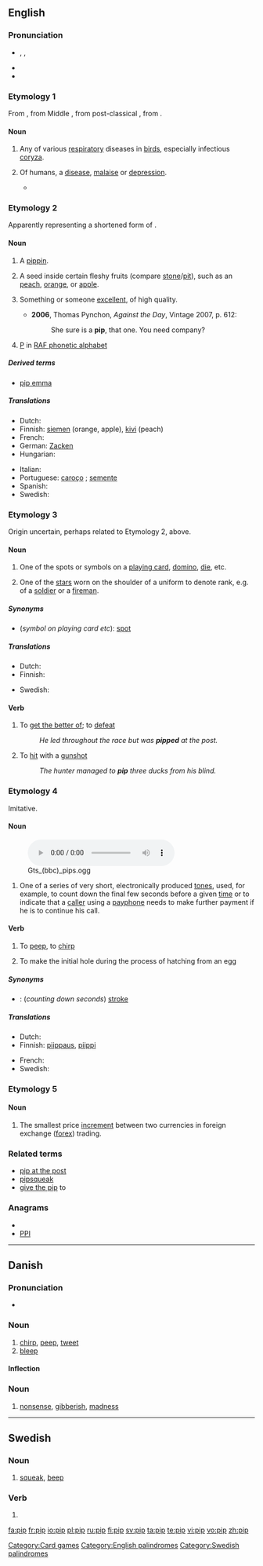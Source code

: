 {{wikipedia|pip}}
{{also|Pip|PIP}}
==English==

===Pronunciation===
* {{enPR|pĭp}}, {{IPA|/pɪp/}}, {{SAMPA|/pIp/}}
* {{audio|en-us-pip.ogg|Audio (US)}}
* {{rhymes|ɪp}}

===Etymology 1===
From {{etyl|enm}} {{term|pippe|lang=enm}}, from Middle {{etyl|nl}} {{term|pip|lang=nl}}, from post-classical {{etyl|la}} {{term|pipita|lang=la}}, from {{etyl|la}} {{term|pituita|pītuīta|lang=la}}.

====Noun====
{{en-noun}}

# Any of various [[respiratory]] diseases in [[birds]], especially infectious [[coryza]].
# {{jocular}} Of humans, a [[disease]], [[malaise]] or [[depression]].
#* {{quote-book
|year=1960
|author={{w|P. G. Wodehouse}}
|title={{w|Jeeves in the Offing}}
|section=chapter IV
|passage=“No mother likes to find that her hostess has got a brain specialist down to observe the son who is the apple of her eye. It hurts her feelings.”<br>“Whereas, if she catches the butler observing him, she merely says to herself, ‘Ah, an observant butler.’ Very sensible. With this deal Uncle Tom's got on with Homer Cream, it would be fatal to risk giving [Mrs Cream] the '''pip''' in any way. She would kick to Homer, and Homer would draw himself up and say ‘After what has occurred, Travers, I would prefer to break off the negotiations,’ and Uncle Tom would lose a packet.”}}

===Etymology 2===
Apparently representing a shortened form of {{term|pippin}}.

====Noun====
{{en-noun}}

# {{obsolete}} A [[pippin]].
# A seed inside certain fleshy fruits (compare [[stone]]/[[pit]]), such as an [[peach]], [[orange]], or [[apple]].
# {{context|US|colloquial}} Something or someone [[excellent]], of high quality.
#* '''2006''', Thomas Pynchon, ''Against the Day'', Vintage 2007, p. 612:
#*: She sure is a '''pip''', that one.  You need company?
# {{British|dated|WW I|signalese}} [[P]] in [[w:RAF phonetic alphabet|RAF phonetic alphabet]]

=====Derived terms=====
* [[pip emma]]

=====Translations=====
{{trans-top|seed}}
* Dutch: {{t+|nl|pit|m}}
* Finnish: [[siemen]] (orange, apple), [[kivi]] (peach)
* French: {{t+|fr|pépin|m}}
* German: [[Zacken]] {{m}}
* Hungarian: {{t+|hu|mag}}
{{trans-mid}}
* Italian: {{t+|it|seme|m}}
* Portuguese: [[caroço]] {{m}}; [[semente]] {{f}}
* Spanish: {{t+|es|pipa|f}}
* Swedish: {{t+|sv|kärna|c}}
{{trans-bottom}}

===Etymology 3===
Origin uncertain, perhaps related to Etymology 2, above.

====Noun====
{{en-noun}}

# One of the spots or symbols on a [[playing card]], [[domino]], [[die]], etc.
# {{military|public service}} One of the [[stars]] worn on the shoulder of a uniform to denote rank, e.g. of a [[soldier]] or a [[fireman]].

=====Synonyms=====
* (''symbol on playing card etc''): [[spot]]

=====Translations=====
{{trans-top|dot, symbol on domino, die, etc.}}
* Dutch: {{t-|nl|stip|f}}
* Finnish: {{t+|fi|piste}}
{{trans-mid}}
* Swedish: {{t+|sv|öga|n}}
{{trans-bottom}}

====Verb====
{{en-verb|pips|pipping|pipped}}

# To [[get the better of]]; to [[defeat]]
#: ''He led throughout the race but was '''pipped''' at the post.''
# To [[hit]] with a  [[gunshot]]
#: ''The hunter managed to '''pip''' three ducks from his blind.''

===Etymology 4===
Imitative.

====Noun====
{{en-noun}} [[File:Gts (bbc) pips.ogg]]

# One of a series of very short, electronically produced [[tone]]s, used, for example, to count down the final few seconds before a given [[time]] or to indicate that a [[caller]] using a [[payphone]] needs to make further payment if he is to continue his call.

====Verb====
{{en-verb|pips|pipping|pipped}}

# To [[peep]], to [[chirp]]
# {{context|avian biology}} To make the initial hole during the process of hatching from an egg

=====Synonyms=====
* {{context|electronic sound}}: (''counting down seconds'') [[stroke]]

=====Translations=====
{{trans-top|short electronically produced tone}}
* Dutch: {{t-|nl|piep|m}}
* Finnish: [[piippaus]], [[piippi]]
{{trans-mid}}
* French: {{t+|fr|top|m}}
* Swedish: {{t+|sv|pip|n}}
{{trans-bottom}}

===Etymology 5===
{{abbreviation of|[[percentage]] in [[point]]}}

====Noun====
{{en-noun}}

# {{context|finance|currency trading}} The smallest price [[increment]] between two currencies in foreign exchange ([[forex]]) trading.

===Related terms===
* [[pip at the post]]
* [[pipsqueak]]
* [[give the pip]] to

===Anagrams===
* {{alphagram|ipp}}
* [[PPI#English|PPI]]

[[Category:Card games]]
[[Category:English palindromes]]

----

==Danish==

===Pronunciation===
* {{IPA|/pip/|[pʰib̥]|lang=da}}

===Noun===
{{da-noun|stem=pipp|et}}

# [[chirp]], [[peep]], [[tweet]]
# [[bleep]]

====Inflection====
{{da-noun-infl|stem=pipp|et}}

===Noun===
{{infl|da|noun|g=n}}

# [[nonsense]], [[gibberish]], [[madness]]

----

==Swedish==

===Noun===
{{infl|sv|noun|n}}
{{sv-noun-n-zero}}

# [[squeak]], [[beep]]

===Verb===
{{infl|sv|verb form}}

# {{form of|imperative|pipa#Swedish|pipa}}

[[Category:Swedish palindromes]]

[[fa:pip]]
[[fr:pip]]
[[io:pip]]
[[pl:pip]]
[[ru:pip]]
[[fi:pip]]
[[sv:pip]]
[[ta:pip]]
[[te:pip]]
[[vi:pip]]
[[vo:pip]]
[[zh:pip]]